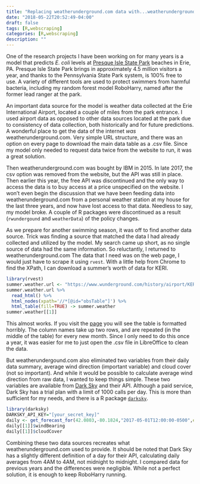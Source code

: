 ```yaml
---
title: "Replacing weatherunderground.com data with...weatherunderground?"
date: "2018-05-22T20:52:49-04:00"
draft: false
tags: [R,webscraping]
categories: [R,webscraping]
description: ""
---
```


One of the research projects I have been working on for many years is a model that predicts *E. coli* levels at [Presque Isle State Park](http://www.dcnr.pa.gov/StateParks/FindAPark/PresqueIsleStatePark/Pages/default.aspx) beaches in Erie, PA.  Presque Isle State Park brings in approximately 4.5 million visitors a year, and thanks to the Pennsylvania State Park system, is 100% free to use.  A variety of different tools are used to protect swimmers from harmful bacteria, including my random forest model RoboHarry, named after the former lead ranger at the park.

An important data source for the model is weather data collected at the Erie International Airport, located a couple of miles from the park entrance.  I used airport data as opposed to other data sources located at the park due to consistency of data collection, both historically and for future predictions.  A wonderful place to get the data of the internet *was* weatherunderground.com.  Very simple URL structure, and there was an option on every page to download the main data table as a .csv file.  Since my model only needed to request data twice from the website to run, it was a great solution.

Then weatherunderground.com was bought by IBM in 2015.  In late 2017, the csv option was removed from the website, but the API was still in place.  Then earlier this year, the free API was discontinued and the only way to access the data is to buy access at a price unspecified on the website.  I won't even begin the discussion that we have been feeding data into weatherunderground.com from a personal weather station at my house for the last three years, and now have lost access to that data.  Needless to say, my model broke.  A couple of R packages were discontinued as a result (`rwundergound` and `weatherData`) of the policy changes.  

As we prepare for another swimming season, it was off to find another data source.  Trick was finding a source that matched the data I had already collected and utilized by the model.  My search came up short, as no single source of data had the same information.  So reluctantly, I returned to weatherunderground.com  The data that I need was on the web page, I would just have to scrape it using `rvest`.  With a little help from Chrome to find the XPath, I can download a summer's worth of data for KERI.

```r
library(rvest)
summer.weather.url <- "https://www.wunderground.com/history/airport/KERI/2017/5/1/CustomHistory.html?dayend=31&monthend=9&yearend=2017&req_city=&req_state=&req_statename=&reqdb.zip=&reqdb.magic=&reqdb.wmo="
summer.weather.url %>%
  read_html() %>%
  html_nodes(xpath='//*[@id="obsTable"]') %>%
  html_table(fill=TRUE) -> summer.weather
summer.weather[[1]]
```

This almost works.  If you visit the [page](https://www.wunderground.com/history/airport/KERI/2017/5/1/CustomHistory.html?dayend=31&monthend=9&yearend=2017&req_city=&req_state=&req_statename=&reqdb.zip=&reqdb.magic=&reqdb.wmo=) you will see the table is formatted horribly.  The column names take up two rows, and are repeated (in the middle of the table) for every new month.  Since I only need to do this once a year, it was easier for me to just open the .csv file in LibreOffice to clean the data.

But weatherundergound.com also eliminated two variables from their daily data summary, average wind direction (important variable) and cloud cover (not so important).  And while it would be possible to calculate average wind direction from raw data, I wanted to keep things simple.  These two variables are available from [Dark Sky](https://darksky.net/dev) and their API. Although a paid service, Dark Sky has a trial plan with a limit of 1000 calls per day.  This is more than sufficient for my needs, and there is a R package [`darksky`](https://cran.r-project.org/web/packages/darksky/index.html).

```r
library(darksky)
DARKSKY_API_KEY="[your_secret_key]"
daily <- get_forecast_for(42.0803,-80.1824,"2017-05-01T12:00:00-0500",exclude ="hourly,currently")
daily[[1]]$windBearing
daily[[1]]$cloudCover
```

Combining these two data sources recreates what weatherunderground.com used to provide.  It should be noted that Dark Sky has a slightly different definition of a day for their API, calculating daily averages from 4AM to 4AM, not midnight to midnight.  I compared data for previous years and the differences were negligible.  While not a perfect solution, it is enough to keep RoboHarry running.

